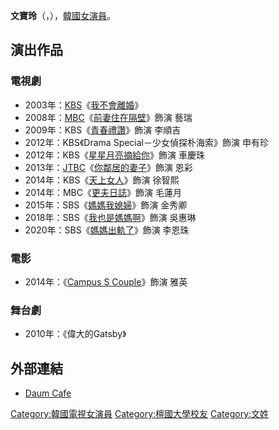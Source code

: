 {{unreferenced|time=2018-12-09T08:23:59+00:00}}
{{藝人
|姓名 = 文寶玲
|類型 = 女演員
|圖片 = 
|圖片尺寸 = 
|圖片簡介 = 
|本名 = 
|外文名 = 문보령
|外文 = ko
|羅馬拼音 = Moon Bo Ryung
|英文名 =
|暱稱 =
|其他藝名 = 
|國籍 = {{KOR}}
|出生日期 = {{birth_date_and_age|1983|1|24}}
|出生地點 = {{KOR}}
|宗教信仰 = 
|職業     = [[演員|演員]] 
|語言     = [[韓語|韓語]]、[[英語|英語]]
|教育程度 = [[檀國大學|檀國大學]]演劇電影科
|出道作品 = 
|出道日期 = 
|代表作品 = 
|活躍年代 = 2003年
|唱片公司 = 
|經紀公司 = BIGBOSS Entertainment
|相關團體 = 
|網站 = 
}}

'''文寶玲'''（{{lang-ko|'''문보령'''}}，{{bd|1983年|1月24日}}），[[韓國|韓國]][[女演員|女演員]]。

== 演出作品 ==
=== 電視劇 ===
*2003年：[[韓國放送公社|KBS]]《[[我不會離婚|我不會離婚]]》
*2008年：[[文化廣播_(韓國)|MBC]]《[[前妻住在隔壁|前妻住在隔壁]]》飾演 藝瑞
*2009年：KBS《[[青春禮讚|青春禮讚]]》飾演 李順吉 
*2012年：KBS《Drama Special－少女偵探朴海索》飾演 申有珍
*2012年：KBS《[[星星月亮摘給你|星星月亮摘給你]]》飾演 車慶珠
*2013年：[[JTBC|JTBC]]《[[你鄰居的妻子|你鄰居的妻子]]》飾演 恩彩
*2014年：KBS《[[天上女人|天上女人]]》飾演 徐智熙
*2014年：MBC《[[更夫日誌|更夫日誌]]》飾演 毛蓮月
*2015年：SBS《[[媽媽我媳婦|媽媽我媳婦]]》飾演 金秀卿
*2018年：SBS《[[我也是媽媽啊|我也是媽媽啊]]》飾演 吳惠琳
*2020年：SBS《[[媽媽出軌了|媽媽出軌了]]》飾演 李恩珠

=== 電影 ===
*2014年：《[[Campus_S_Couple|Campus S Couple]]》飾演 雅英

=== 舞台劇 ===
*2010年：《偉大的Gatsby》

== 外部連結 ==
*[http://cafe.daum.net/ansqhfud Daum Cafe] {{Wayback|url=http://cafe.daum.net/ansqhfud |date=20171201114047 }} {{ko icon}}
{{Dainent Entertainment}}

{{DEFAULTSORT: Moon Bo Ryung}}
[[Category:韓國電視女演員|Category:韓國電視女演員]]
[[Category:檀國大學校友|Category:檀國大學校友]]
[[Category:文姓|Category:文姓]]
